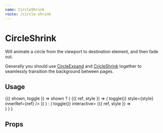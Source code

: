 ```yaml
---
name: CircleShrink
route: /circle-shrink
---
```



# CircleShrink

Will animate a circle from the viewport to destination element,
and then fade out.

Generally you should use [CircleExpand](/circle-expand) and [CricleShrink](/circle-shrink) together to seamlessly transition the background between pages.

## Usage

<Playground>
  <Common.Toggler>
    {({ shown, toggle }) =>
      shown ? (
        <Styled.Container>
          <Baba name="circle-shrink" key="1">
            {({ ref, style }) => (
              <Styled.Button onClick={() => toggle()} style={style} innerRef={ref} />
            )}
          </Baba>
        </Styled.Container>
      ) : (
        <Styled.Container onClick={() => toggle()} interactive>
          <Baba name="circle-shrink" key="2">
            <CircleShrink background="#ff5e6d">
              {({ ref, style }) => <div style={style} ref={ref} />}
            </CircleShrink>
          </Baba>
        </Styled.Container>
      )
    }
  </Common.Toggler>
</Playground>

## Props

<PropsTable of={CircleShrink} />
